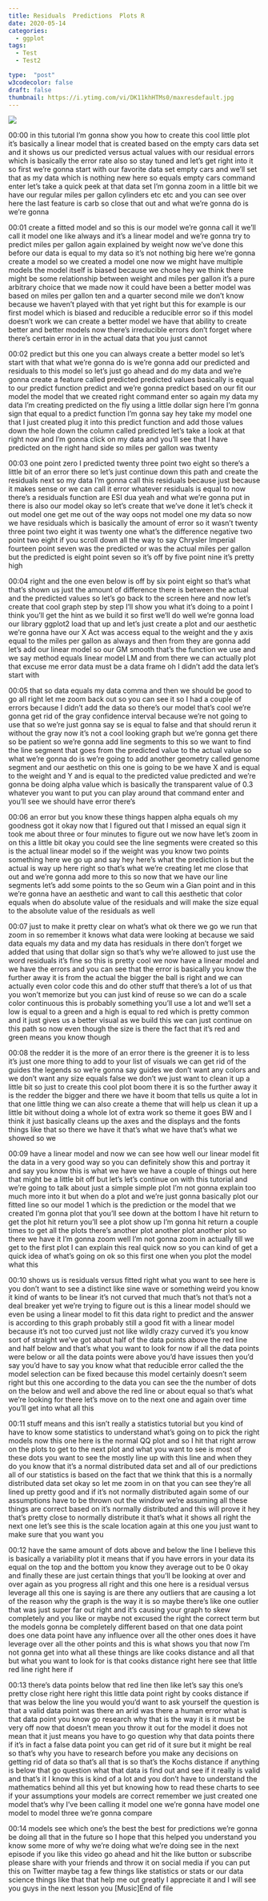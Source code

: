 ```yaml
---
title: Residuals  Predictions  Plots R
date: 2020-05-14
categories:
  - ggplot
tags:
  - Test
  - Test2

type:  "post"
w3codecolor: false
draft: false
thumbnail: https://i.ytimg.com/vi/DK11khHTMs0/maxresdefault.jpg
---
```


<a href="https://www.youtube.com/watch?v=DK11khHTMs0">
<img src="https://i.ytimg.com/vi/DK11khHTMs0/maxresdefault.jpg">
</a>









00:00
in this tutorial I'm gonna show you how to create this cool little plot it's
basically a linear model that is created based on the empty cars data set and it
shows us our predicted versus actual values with our residual errors which is
basically the error rate also so stay tuned and let's get right into it so
first we're gonna start with our favorite data set empty cars and we'll
set that as my data which is nothing new here so equals empty cars command enter
let's take a quick peek at that data set I'm gonna zoom in a little bit we have
our regular miles per gallon cylinders etc etc and you can see over here the
last feature is carb so close that out and what we're gonna do is we're gonna

00:01
create a fitted model and so this is our model we're gonna call it we'll call it
model one like always and it's a linear model and we're gonna try to predict
miles per gallon again explained by weight now we've done this before our
data is equal to my data so it's not nothing big here we're gonna create a
model so we created a model one now we might have multiple models the model
itself is biased because we chose hey we think there might be some relationship
between weight and miles per gallon it's
a pure arbitrary choice that we made now it could have been a better model was
based on miles per gallon ten and a quarter second mile we don't know
because we haven't played with that yet right but this for example is our first
model which is biased and reducible a reducible error so if this model doesn't
work we can create a better model we have that ability to create better and
better models now there's irreducible errors don't
forget where there's certain error in in the actual data that you just cannot

00:02
predict but this one you can always create a better model so let's start
with that what we're gonna do is we're gonna add
our predicted and residuals to this model so let's just go ahead and do my
data and we're gonna create a feature called predicted
predicted values basically is equal to our predict function predict and we're
gonna predict based on our fit our model the model that we created right command
enter so again my data my data I'm creating predicted on the fly using a
little dollar sign here I'm gonna sign that equal to a predict function I'm
gonna say hey take my model one that I just created plug it into this predict
function and add those values down the hole down the column called predicted
let's take a look at that right now and I'm gonna click on my data and you'll
see that I have predicted on the right hand side so miles per gallon was twenty

00:03
one point zero I predicted twenty three point two eight so there's a little bit
of an error there so let's just continue down this path and create the residuals
next so my data I'm gonna call this residuals because just because it makes
sense or we can call it error whatever residuals is equal to now there's a
residuals function are ESI dua yeah and what we're gonna put in there is also
our model okay so let's create that we've done it let's check it out model
one get me out of the way oops not model one my data so now we
have residuals which is basically the amount of error so it wasn't twenty
three point two eight it was twenty one what's the difference negative two point
two eight if you scroll down all the way to say Chrysler Imperial fourteen point
seven was the predicted or was the actual miles per gallon but the
predicted is eight point seven so it's off by five point nine it's pretty high

00:04
right and the one even below is off by six point eight so that's what that's
shown us just the amount of difference there is between the actual and the
predicted values so let's go back to the screen here and now let's create that
cool graph step by step I'll show you what it's doing to a point I think
you'll get the hint as we build it so first we'll do well we're gonna load
our library ggplot2 load that up and let's just create a
plot and our aesthetic we're gonna have our X Act was access equal to the weight
and the y axis equal to the miles per gallon as always and then from they are
gonna add let's add our linear model so our GM smooth that's the function we use
and we say method equals linear model LM
and from there we can actually plot that excuse me
error data must be a data frame oh I didn't add the data let's start with

00:05
that so data equals my data comma and then we should be good to go all right
let me zoom back out so you can see it so I had a couple of errors because I
didn't add the data so there's our model that's cool we're gonna get rid of the
gray confidence interval because we're not going to use that so we're just
gonna say se is equal to false and that should rerun it without the gray now
it's not a cool looking graph but we're gonna get there so be patient so we're
gonna add line segments to this so we want to find the line segment that goes
from the predicted value to the actual value so what we're gonna do is we're
going to add another geometry called genome segment and our aesthetic on this
one is going to be we have X and is equal to the weight and Y and is equal
to the predicted value predicted and we're gonna be doing alpha value which
is basically the transparent value of 0.3 whatever you want to put you can
play around that command enter and you'll see we should have error there's

00:06
an error but you know these things happen alpha equals oh my goodness got
it okay now that I figured out that I missed an equal sign it took me about
three or four minutes to figure out we now have let's zoom in on this a little
bit okay you could see the line segments were created so this is the actual
linear model so if the weight was you know two points something here we go up
and say hey here's what the prediction is but the actual is way up here right
so that's what we're creating let me close that out and we're gonna add more
to this so now that we have our line segments let's add some points to the
so Geum win a Gian point and in this we're gonna have an aesthetic and want
to call this aesthetic that color equals when do absolute value of the residuals
and will make the size equal to the absolute value of the residuals as well

00:07
just to make it pretty clear on what's what ok there we go we run that zoom in
so remember it knows what data were looking at because we said data equals
my data and my data has residuals in there don't forget we added that using
that dollar sign so that's why we're allowed to just use the word residuals
it's fine so this is pretty cool we now have a linear model and we have the
errors and you can see that the error is basically you know the further away it
is from the actual the bigger the ball is right and we can actually even color
code this and do other stuff that there's a lot of us that you won't
memorize but you can just kind of reuse so we can do a scale color continuous
this is probably something you'll use a lot and we'll set a low is equal to a
green and a high is equal to red which is pretty common and it just gives us a
better visual as we build this we can just continue on this path so now even
though the size is there the fact that it's red and green means you know though

00:08
the redder it is the more of an error there is the greener it is to less it's
just one more thing to add to your list of visuals we can get rid of the guides
the legends so we're gonna say guides we don't want any colors and we don't want
any size equals false we don't we just want to clean it up a little bit so just
to create this cool plot boom there it is so the further away it is the redder
the bigger and there we have it boom that tells us quite a lot in that one
little thing we can also create a theme that will help us clean it up a little
bit without doing a whole lot of extra work so theme it goes BW and I think it
just basically cleans up the axes and the displays and the fonts things
like that so there we have it that's what we have that's what we showed so we

00:09
have a linear model and now we can see how well our linear model fit the data
in a very good way so you can definitely show this and portray it and say you
know this is what we have we have a couple of things out here that might be
a little bit off but let's let's continue on with this tutorial and we're
going to talk about just a simple simple
plot I'm not gonna explain too much more into it but when do a plot and we're
just gonna basically plot our fitted line so our model 1 which is the
prediction or the model that we created I'm gonna plot that you'll see down at
the bottom I have hit return to get the plot hit return you'll see a plot show
up I'm gonna hit return a couple times to get all the plots there's another
plot another plot another plot so there we have it I'm gonna zoom well I'm not
gonna zoom in actually till we get to the first plot I can explain this real
quick now so you can kind of get a quick
idea of what's going on ok so this first one when you plot the model what this

00:10
shows us is residuals versus fitted right what you want to see here is you
don't want to see a distinct like sine wave or something weird you know it kind
of wants to be linear it's not curved that much that's not that's not a deal
breaker yet we're trying to figure out is this a linear model should we even be
using a linear model to fit this data right to predict and the answer is
according to this graph probably still a good fit with a linear model because
it's not too curved just not like wildly crazy curved it's you know sort of
straight we've got about half of the data points above the red line and half
below and that's what you want to look for now if all the data points were
below or all the data points were above you'd have issues then you'd say you'd
have to say you know what that reducible
error called the the model selection can be fixed because this model certainly
doesn't seem right but this one according to the data you can see the
the number of dots on the below and well
and above the red line or about equal so that's what we're looking for there
let's move on to the next one and again over time you'll get into what all this

00:11
stuff means and this isn't really a statistics tutorial but you kind of have
to know some statistics to understand what's going on to pick the right models
now this one here is the normal QQ plot and so I hit that right arrow on the
plots to get to the next plot and what you want to see is most of these dots
you want to see the mostly line up with this line and when they do you know that
it's a normal distributed data set and all of our predictions all of our
statistics is based on the fact that we think that this is a normally
distributed data set okay so let me zoom
in on that you can see they're all lined up pretty good and if it's not normally
distributed again some of our assumptions have to be thrown out the
window we're assuming all these things are correct based on it's normally
distributed and this will prove it hey that's pretty close to normally
distribute it that's what it shows all right the next one let's see this is the
scale location again at this one you just want to make sure that you want you

00:12
have the same amount of dots above and below the line I believe this is
basically a variability plot it means that if you have errors in your data its
equal on the top and the bottom you know they average out to be 0 okay and
finally these are just certain things that you'll be looking at over and over
again as you progress all right and this one here is a residual versus leverage
all this one is saying is are there any outliers that are causing a lot of the
reason why the graph is the way it is so maybe there's like one outlier that was
just super far out right and it's causing your graph to skew completely
and you like or maybe not excused the right the correct term but the models
gonna be completely different based on that one data point does one data point
have any influence over all the other ones does it have leverage over all the
other points and this is what shows you that now I'm not gonna get into what all
these things are like cooks distance and all that but what you want to look for
is that cooks distance right here see that little red line right here if

00:13
there's data points below that red line then like let's say this one's pretty
close right here right this little data point right by cooks distance if that
was below the line you would you'd want to ask yourself the question is that a
valid data point was there an arid was there a human error what is that data
point you know go research why that is the way it is it must be very off now
that doesn't mean you throw it out for the model it does
not mean that it just means you have to go question why that data points there
if it's in fact a false data point you can get rid of it sure but it might be
real so that's why you have to research before you make any decisions on getting
rid of data so that's all that is so that's the Kochs distance if anything is
below that go question what that data is find out and see if it really is valid
and that's it I know this is kind of a lot and you don't have to understand the
mathematics behind all this yet but knowing how to read these charts to see
if your assumptions your models are correct remember we just created one
model that's why I've been calling it model one we're gonna have model one
model to model three we're gonna compare

00:14
models see which one's the best the best
for predictions we're gonna be doing all that in the future so I hope that this
helped you understand you know some more of why we're doing what we're doing see
in the next episode if you like this video go ahead and hit the like button
or subscribe please share with your friends and throw it on social media if
you can put this on Twitter maybe tag a few things like statistics
or stats or our data science things like that that help me out greatly I
appreciate it and I will see you guys in the next lesson you [Music]End of file

